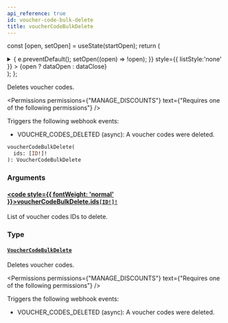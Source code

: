 ```yaml
---
api_reference: true
id: voucher-code-bulk-delete
title: voucherCodeBulkDelete
---
```






const [open, setOpen] = useState(startOpen);
return (
<details {...(open ? { open: true } : {})} className="details" style={{ border:'none', boxShadow:'none', background:'var(--ifm-background-color)' }}>
<summary
onClick={(e) => {
e.preventDefault();
setOpen((open) => !open);
}}
style={{ listStyle:'none' }} >
{open ? dataOpen : dataClose}
</summary>
{open && children}
</details>
);
};

Deletes voucher codes.


<Badge text="Added in Saleor 3.18" class="badge badge--secondary margin-bottom--sm" />



<Permissions permissions={"MANAGE_DISCOUNTS"} text={"Requires one of the following permissions"} />


Triggers the following webhook events:

- VOUCHER_CODES_DELETED (async): A voucher codes were deleted.

```graphql
voucherCodeBulkDelete(
  ids: [ID!]!
): VoucherCodeBulkDelete
```

### Arguments

#### [<code style={{ fontWeight: 'normal' }}>voucherCodeBulkDelete.<b>ids</b></code>](#)<Bullet />[`[ID!]!`](../../../api-reference/miscellaneous/scalars/id.mdx) <Badge class="badge badge--secondary" text="non-null"/> <Badge class="badge badge--secondary" text="scalar"/> <Badge class="badge badge--secondary" text="miscellaneous"/>

List of voucher codes IDs to delete.

### Type

#### [`VoucherCodeBulkDelete`](../../../api-reference/discounts/objects/voucher-code-bulk-delete.mdx) <Badge class="badge badge--secondary" text="object"/> <Badge class="badge badge--secondary" text="discounts"/>

Deletes voucher codes.


<Badge text="Added in Saleor 3.18" class="badge badge--secondary margin-bottom--sm" />



<Permissions permissions={"MANAGE_DISCOUNTS"} text={"Requires one of the following permissions"} />


Triggers the following webhook events:

- VOUCHER_CODES_DELETED (async): A voucher codes were deleted.

